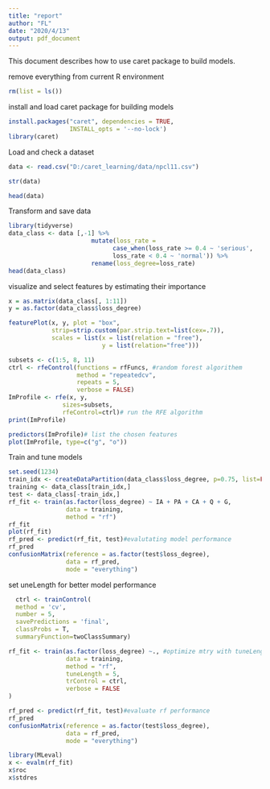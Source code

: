 ```yaml
---
title: "report"
author: "FL"
date: "2020/4/13"
output: pdf_document
---
```

This document describes how to use caret package to build models.

remove everything from current R environment

```r
rm(list = ls())
```

install and load caret package for building models

```r
install.packages("caret", dependencies = TRUE,
                 INSTALL_opts = '--no-lock')
library(caret)
```

Load and check a dataset

```r
data <- read.csv("D:/caret_learning/data/npcl11.csv")
```

```r
str(data)
```

```r
head(data)
```

Transform and save data

```r
library(tidyverse)
data_class <- data [,-1] %>% 
                       mutate(loss_rate = 
                             case_when(loss_rate >= 0.4 ~ 'serious',
                             loss_rate < 0.4 ~ 'normal')) %>% 
                       rename(loss_degree=loss_rate)
head(data_class)
```

visualize and select features by estimating their importance

```r
x = as.matrix(data_class[, 1:11])
y = as.factor(data_class$loss_degree)

featurePlot(x, y, plot = "box",
            strip=strip.custom(par.strip.text=list(cex=.7)),
            scales = list(x = list(relation = "free"), 
                          y = list(relation="free")))
```

```r
subsets <- c(1:5, 8, 11)
ctrl <- rfeControl(functions = rfFuncs, #random forest algorithem
                   method = "repeatedcv",
                   repeats = 5,
                   verbose = FALSE)
ImProfile <- rfe(x, y, 
               sizes=subsets, 
               rfeControl=ctrl)# run the RFE algorithm
print(ImProfile)
```

```r
predictors(ImProfile)# list the chosen features
plot(ImProfile, type=c("g", "o"))
```

Train and tune models 

```r
set.seed(1234)
train_idx <- createDataPartition(data_class$loss_degree, p=0.75, list=FALSE)
training <- data_class[train_idx,]
test <- data_class[-train_idx,]
rf_fit <- train(as.factor(loss_degree) ~ IA + PA + CA + Q + G, 
                data = training, 
                method = "rf")
rf_fit
plot(rf_fit)
rf_pred <- predict(rf_fit, test)#evalutating model performance
rf_pred
confusionMatrix(reference = as.factor(test$loss_degree), 
                data = rf_pred,
                mode = "everything")
```

set uneLength for better model performance

```r
  ctrl <- trainControl(
  method = 'cv',                  
  number = 5,                     
  savePredictions = 'final',
  classProbs = T,                  
  summaryFunction=twoClassSummary) 

rf_fit <- train(as.factor(loss_degree) ~., #optimize mtry with tuneLength
                data = training, 
                method = "rf", 
                tuneLength = 5,
                trControl = ctrl,
                verbose = FALSE
)

rf_pred <- predict(rf_fit, test)#evaluate rf performance
rf_pred
confusionMatrix(reference = as.factor(test$loss_degree), 
                data = rf_pred,
                mode = "everything")

library(MLeval)
x <- evalm(rf_fit)
x$roc
x$stdres
```



